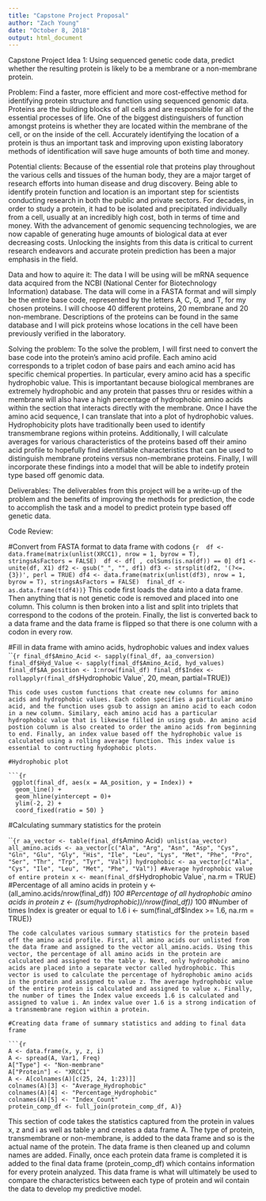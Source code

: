 ---
title: "Capstone Project Proposal"
author: "Zach Young"
date: "October 8, 2018"
output: html_document
---

Capstone Project Idea 1: Using sequenced genetic code data, predict whether the resulting protein is likely to be a membrane or a non-membrane protein. 

Problem: Find a faster, more efficient and more cost-effective method for identifying protein structure and function using sequenced genomic data. Proteins are the building blocks of all cells and are responsible for all of the essential processes of life. One of the biggest distinguishers of function amongst proteins is whether they are located within the membrane of the cell, or on the inside of the cell. Accurately identifying the location of a protein is thus an important task and improving upon existing laboratory methods of identification will save huge amounts of both time and money.  

Potential clients: Because of the essential role that proteins play throughout the various cells and tissues of the human body, they are a major target of research efforts into human disease and drug discovery. Being able to identify protein function and location is an important step for scientists conducting research in both the public and private sectors. For decades, in order to study a protein, it had to be isolated and precipitated individually from a cell, usually at an incredibly high cost, both in terms of time and money. With the advancement of genomic sequencing technologies, we are now capable of generating huge amounts of biological data at ever decreasing costs. Unlocking the insights from this data is critical to current research endeavors and accurate protein prediction has been a major emphasis in the field.   

Data and how to aquire it: The data I will be using will be mRNA sequence data acquired from the NCBI (National Center for Biotechnology Information) database. The data will come in a FASTA format and will simply be the entire base code, represented by the letters A, C, G, and T, for my chosen proteins. I will choose 40 different proteins, 20 membrane and 20 non-membrane. Descriptions of the proteins can be found in the same database and I will pick proteins whose locations in the cell have been previously verified in the laboratory.

Solving the problem: To the solve the problem, I will first need to convert the base code into the protein's amino acid profile. Each amino acid corresponds to a triplet codon of base pairs and each amino acid has specific chemical properties. In particular, every amino acid has a specific hydrophobic value. This is importantant because biological membranes are extremely hydrophobic and any protein that passes thru or resides within a membrane will also have a high percentage of hydrophobic amino acids within the section that interacts directly with the membrane. Once I have the amino acid sequence, I can translate that into a plot of hydrophobic values. Hydrophobicity plots have traditionally been used to identify transmembrane regions within proteins. Additionally, I will calculate averages for various characteristics of the proteins based off their amino acid profile to hopefully find identifiable characteristics that can be used to distinguish membrane proteins versus non-membrane proteins. Finally, I will incorporate these findings into a model that will be able to indetify protein type based off genomic data.

Deliverables: The deliverables from this project will be a write-up of the problem and the benefits of improving the methods for prediction, the code to accomplish the task and a model to predict protein type based off genetic data. 

Code Review:

#Convert from FASTA format to data frame with codons
```{r 
df <- data.frame(matrix(unlist(XRCC1), nrow = 1, byrow = T), stringsAsFactors = FALSE) 
df <- df[ , colSums(is.na(df)) == 0]
df1 <- unite(df, X1)
df2 <- gsub("_", "", df1)
df3 <- strsplit(df2, '(?<=.{3})', perl = TRUE)
df4 <- data.frame(matrix(unlist(df3), nrow = 1, byrow = T), stringsAsFactors = FALSE) 
final_df <- as.data.frame(t(df4))}
```
This code first loads the data into a data frame. Then anything that is not genetic code is removed and placed into one column. This column is then broken into a list and split into triplets that correspond to the codons of the protein. Finally, the list is converted back to a data frame and the data frame is flipped so that there is one column with a codon in every row. 

#Fill in data frame with amino acids, hydrophobic values and index values
```{r
final_df$Amino_Acid <- sapply(final_df, aa_conversion)                 
final_df$Hyd_Value <- sapply(final_df$Amino_Acid, hyd_values)
final_df$AA_position <- 1:nrow(final_df)
final_df$Index <- rollapplyr(final_df$`Hydrophobic Value`, 20, mean, partial=TRUE)}

```
This code uses custom functions that create new columns for amino acids and hydrophobic values. Each codon specifies a particular amino acid, and the function uses gsub to assign an amino acid to each codon in a new column. Similary, each amino acid has a particular hydrophobic value that is likewise filled in using gsub. An amino acid postion column is also created to order the amino acids from beginning to end. Finally, an index value based off the hydrophobic value is calculated using a rolling average function. This index value is essential to contructing hydophobic plots. 

#Hydrophobic plot

```{r
 ggplot(final_df, aes(x = AA_position, y = Index)) +
  geom_line() +
  geom_hline(yintercept = 0)+
  ylim(-2, 2) +
  coord_fixed(ratio = 50) }
```

#Calculating summary statistics for the protein

```{r
aa_vector <- table(final_df$`Amino Acid`)
unlist(aa_vector)
all_amino.acids <- aa_vector[c("Ala", "Arg", "Asn", "Asp", "Cys", "Gln", "Glu", "Gly", "His", "Ile", "Leu", "Lys", "Met", "Phe", "Pro", "Ser", "Thr", "Trp", "Tyr", "Val")]
hydrophobic <- aa_vector[c("Ala", "Cys", "Ile", "Leu", "Met", "Phe", "Val")]
#Average hydrophobic value of entire protein
x <- mean(final_df$`Hydrophobic Value`, na.rm = TRUE)
#Percentage of all amino acids in protein
y <- (all_amino.acids/nrow(final_df)) *100
#Percentage of all hydrophobic amino acids in protein
z <- ((sum(hydrophobic))/nrow(final_df)) *100
#Number of times Index is greater or equal to 1.6
i <- sum(final_df$Index >= 1.6, na.rm = TRUE)}

```
The code calculates various summary statistics for the protein based off the amino acid profile. First, all amino acids our unlisted from the data frame and assigned to the vector all_amino.acids. Using this vector, the percentage of all amino acids in the protein are calculated and assigned to the table y. Next, only hydrophobic amino acids are placed into a separate vector called hydrophobic. This vector is used to calculate the percentage of hydrophobic amino acids in the protein and assigned to value z. The average hydrophobic value of the entire protein is calculated and assigned to value x. Finally, the number of times the Index value exceeds 1.6 is calculated and assigned to value i. An index value over 1.6 is a strong indication of a transmembrane region within a protein. 

#Creating data frame of summary statistics and adding to final data frame

```{r
A <- data.frame(x, y, z, i) 
A <- spread(A, Var1, Freq)
A["Type"] <- "Non-membrane"
A["Protein"] <- "XRCC1"
A <- A[colnames(A)[c(25, 24, 1:23)]]
colnames(A)[3] <- "Average_Hydrophobic"
colnames(A)[4] <- "Percentage_Hydrophobic"
colnames(A)[5] <- "Index_Count"
protein_comp_df <- full_join(protein_comp_df, A)}

```
This section of code takes the statistics captured from the protein in values x, z and i as well as table y and creates a data frame A. The type of protein, transmembrane or non-membrane, is added to the data frame and so is the actual name of the protein. The data frame is then cleaned up and column names are added. Finally, once each protein data frame is completed it is added to the final data frame (protein_comp_df) which contains information for every protein analyzed. This data frame is what will ultimately be used to compare the characteristics between each type of protein and wil contain the data to develop my predictive model.
